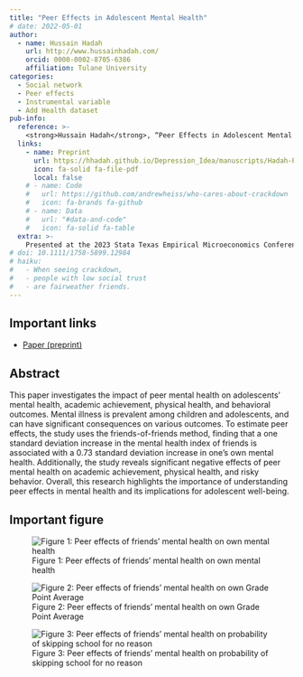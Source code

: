 ```yaml
---
title: "Peer Effects in Adolescent Mental Health"
# date: 2022-05-01
author:
  - name: Hussain Hadah
    url: http://www.hussainhadah.com/
    orcid: 0000-0002-8705-6386
    affiliation: Tulane University
categories: 
  - Social network
  - Peer effects
  - Instrumental variable
  - Add Health dataset
pub-info:
  reference: >-
    <strong>Hussain Hadah</strong>, “Peer Effects in Adolescent Mental Health,” <em>Working Paper</em>
  links:
    - name: Preprint
      url: https://hhadah.github.io/Depression_Idea/manuscripts/Hadah-Peer-Effect-Depression.pdf
      icon: fa-solid fa-file-pdf
      local: false
    # - name: Code
    #   url: https://github.com/andrewheiss/who-cares-about-crackdown
    #   icon: fa-brands fa-github
    # - name: Data
    #   url: "#data-and-code"
    #   icon: fa-solid fa-table
  extra: >-
    Presented at the 2023 Stata Texas Empirical Microeconomics Conference, and won the best graduate poster.
# doi: 10.1111/1758-5899.12984
# haiku:
#   - When seeing crackdown,
#   - people with low social trust
#   - are fairweather friends.
---
```


<!-- ![Preregistered](preregistered_large_color.png) &emsp; ![Open data](data_large_color.png) &emsp; ![Open](materials_large_color.png) -->

## Important links

- [Paper (preprint)](https://hhadah.github.io/Depression_Idea/manuscripts/Hadah-Peer-Effect-Depression.pdf)

## Abstract

This paper investigates the impact of peer mental health on adolescents' mental health, academic achievement, physical health, and behavioral outcomes. Mental illness is prevalent among children and adolescents, and can have significant consequences on various outcomes. To estimate peer effects, the study uses the friends-of-friends method, finding that a one standard deviation increase in the mental health index of friends is associated with a 0.73 standard deviation increase in one's own mental health. Additionally, the study reveals significant negative effects of peer mental health on academic achievement, physical health, and risky behavior. Overall, this research highlights the importance of understanding peer effects in mental health and its implications for adolescent well-being.

## Important figure

<!-- Figure 1: Peer effects of friends' mental health on own mental health -->

![Figure 1: Peer effects of friends' mental health on own mental health](own-depression.png)

![Figure 2: Peer effects of friends' mental health on own Grade Point Average](gpa.png)

![Figure 3: Peer effects of friends' mental health on probability of skipping school for no reason](skip-school.png)
